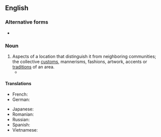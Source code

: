 ==English==

===Alternative forms===
* {{alter|en|local colour}}

===Noun===
{{en-noun|-}}

# Aspects of a location that distinguish it from neighboring communities; the collective [[custom]]s, mannerisms, fashions, artwork, accents or [[tradition]]s of an area.
#* {{RQ:Morley Parnassus|chapter=1|page=8|passage= We would like to have it illustrated by Mr. Tortoni, some of whose work you may have seen, and would be glad to know whether he may call upon you in order to acquaint himself with the '''local colour''' of your neighbourhood.}}

====Translations====
{{trans-top|aspects of a location that distinguish it from neighboring communities}}
* French: {{t+|fr|couleur locale|f}}
* German: {{t+|de|Lokalkolorit|n}}
{{trans-mid}}
* Japanese: {{t|ja|地域色|tr=chiikishoku|sc=Jpan}}
* Romanian: {{t+|ro|culoare locală|f}}
* Russian: {{t|ru|ме́стный колори́т|m}}
* Spanish: {{t|es|tipismo|m}}
* Vietnamese: {{t|vi|[[bản sắc]] [[địa phương]]}}
{{trans-bottom}}